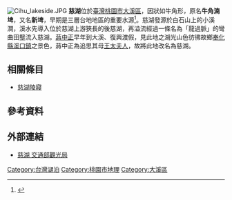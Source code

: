 {{Otheruses|other=「慈湖」的其他意思|慈湖}}
[[File:Cihu_lakeside.JPG|thumb]]
'''慈湖'''位於[[臺灣|臺灣]][[桃園市|桃園市]][[大溪區|大溪區]]，因狀如牛角形，原名'''牛角湳埤'''，又名'''新埤'''，早期是三層台地地區的重要水源<ref>{{cite book|author=陳其澎|title=桃園台地埤塘行腳地圖|year=2000|publisher=桃園縣政府文化局|location=桃園縣|isbn=9860066175}}</ref>。慈湖發源於白石山上的小溪澗，溪水先導入位於慈湖上游狹長的後慈湖，再溢流經過一條名為「龍過脈」的彎曲田壟流入慈湖。[[蔣中正|蔣中正]]早年到大溪、復興渡假，見此地之湖光山色彷彿故鄉[[奉化縣|奉化縣]][[溪口镇_(宁波市)|溪口鎮]]之景色，蔣中正為追思其母[[王采玉|王太夫人]]，故將此地改名為慈湖。

==相關條目==
*[[慈湖陵寢|慈湖陵寢]]

==參考資料==
{{reflist}}

==外部連結==
*[https://www.taiwan.net.tw/m1.aspx?sno=0001107&id=9353 慈湖  交通部觀光局] {{Wayback|url=https://www.taiwan.net.tw/m1.aspx?sno=0001107&id=9353 |date=20200419102109 }}

[[Category:台灣湖泊|Category:台灣湖泊]]
[[Category:桃園市地理|Category:桃園市地理]]
[[Category:大溪區|Category:大溪區]]